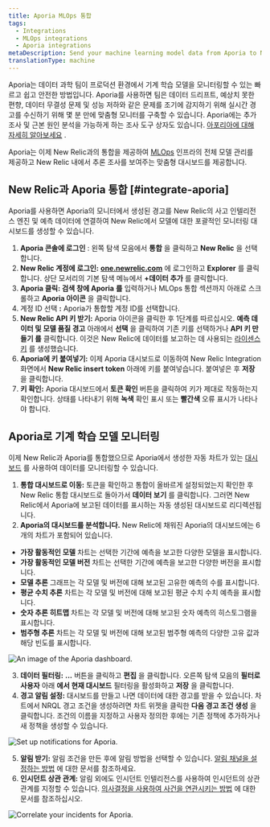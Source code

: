 ```yaml
---
title: Aporia MLOps 통합
tags:
  - Integrations
  - MLOps integrations
  - Aporia integrations
metaDescription: Send your machine learning model data from Aporia to New Relic to understand your model's performance.
translationType: machine
---
```





Aporia는 데이터 과학 팀이 프로덕션 환경에서 기계 학습 모델을 모니터링할 수 있는 빠르고 쉽고 안전한 방법입니다. Aporia를 사용하면 팀은 데이터 드리프트, 예상치 못한 편향, 데이터 무결성 문제 및 성능 저하와 같은 문제를 조기에 감지하기 위해 실시간 경고를 수신하기 위해 몇 분 만에 맞춤형 모니터를 구축할 수 있습니다. Aporia에는 추가 조사 및 근본 원인 분석을 가능하게 하는 조사 도구 상자도 있습니다. [아포리아에 대해 자세히 알아보세요](https://www.aporia.com) .

Aporia는 이제 New Relic과의 통합을 제공하여 [MLOps](/docs/alerts-applied-intelligence/mlops/get-started/intro-mlops/) 인프라의 전체 모델 관리를 제공하고 New Relic 내에서 추론 조사를 보여주는 맞춤형 대시보드를 제공합니다.

## New Relic과 Aporia 통합 [#integrate-aporia]

Aporia를 사용하면 Aporia의 모니터에서 생성된 경고를 New Relic의 사고 인텔리전스 엔진 및 예측 데이터에 연결하여 New Relic에서 모델에 대한 포괄적인 모니터링 대시보드를 생성할 수 있습니다.

1. **Aporia 콘솔에 로그인** : 왼쪽 탐색 모음에서 **통합** 을 클릭하고 **New Relic** 을 선택합니다.
2. **New Relic 계정에 로그인:** **[one.newrelic.com](https://one.newrelic.com)** 에 로그인하고 **Explorer** 를 클릭합니다. 상단 모서리의 기본 탐색 메뉴에서 **+데이터 추가** 를 클릭합니다.
3. **Aporia 클릭: 검색 창에 Aporia** **를** 입력하거나 MLOps 통합 섹션까지 아래로 스크롤하고 **Aporia 아이콘** 을 클릭합니다.
4. 계정 ID 선택 **:** Aporia가 통합할 계정 ID를 선택합니다.
5. **New Relic API 키 받기:** Aporia 아이콘을 클릭한 후 1단계를 따르십시오. **예측 데이터 및 모델 품질 경고** 아래에서 **선택** 을 클릭하여 기존 키를 선택하거나 **API 키 만들기 를** 클릭합니다. 이것은 New Relic에 데이터를 보고하는 데 사용되는 [라이센스 키](/docs/apis/intro-apis/new-relic-api-keys/#ingest-license-key) 를 생성했습니다.
6. **Aporia에 키 붙여넣기:** 이제 Aporia 대시보드로 이동하여 New Relic Integration 화면에서 **New Relic insert token** 아래에 키를 붙여넣습니다. 붙여넣은 후 **저장** 을 클릭합니다.
7. **키 확인:** Aporia 대시보드에서 **토큰 확인** 버튼을 클릭하여 키가 제대로 작동하는지 확인합니다. 상태를 나타내기 위해 **녹색** 확인 표시 또는 **빨간색** 오류 표시가 나타나야 합니다.

## Aporia로 기계 학습 모델 모니터링

이제 New Relic과 Aporia를 통합했으므로 Aporia에서 생성한 자동 차트가 있는 [대시보드](/docs/query-your-data/explore-query-data/dashboards/introduction-dashboards/) 를 사용하여 데이터를 모니터링할 수 있습니다.

1. **통합 대시보드로 이동:** 토큰을 확인하고 통합이 올바르게 설정되었는지 확인한 후 New Relic 통합 대시보드로 돌아가서 **데이터 보기** 를 클릭합니다. 그러면 New Relic에서 Aporia에 보고된 데이터를 표시하는 자동 생성된 대시보드로 리디렉션됩니다.
2. **Aporia의 대시보드를 분석합니다.** New Relic에 채워진 Aporia의 대시보드에는 6개의 차트가 포함되어 있습니다.

* **가장 활동적인 모델** 차트는 선택한 기간에 예측을 보고한 다양한 모델을 표시합니다.
* **가장 활동적인 모델 버전** 차트는 선택한 기간에 예측을 보고한 다양한 버전을 표시합니다.
* **모델 추론** 그래프는 각 모델 및 버전에 대해 보고된 고유한 예측의 수를 표시합니다.
* **평균 수치 추론** 차트는 각 모델 및 버전에 대해 보고된 평균 수치 수치 예측을 표시합니다.
* **숫자 추론 히트맵** 차트는 각 모델 및 버전에 대해 보고된 숫자 예측의 히스토그램을 표시합니다.
* **범주형 추론** 차트는 각 모델 및 버전에 대해 보고된 범주형 예측의 다양한 고유 값과 해당 빈도를 표시합니다.

<img
  title="An image of the Aporia dashboard"
  alt="An image of the Aporia dashboard."
  src={aporia1}
/>

3. **데이터 필터링:** **...** 버튼을 클릭하고 **편집** 을 클릭합니다. 오른쪽 탐색 모음의 **필터로 사용자** 아래 **에서 현재 대시보드** 필터링을 활성화하고 **저장** 을 클릭합니다.
4. **경고 알림 설정:** 대시보드를 만들고 나면 데이터에 대한 경고를 받을 수 있습니다. 차트에서 NRQL 경고 조건을 생성하려면 차트 위젯을 클릭한 **다음 경고 조건 생성** 을 클릭합니다. 조건의 이름을 지정하고 사용자 정의한 후에는 기존 정책에 추가하거나 새 정책을 생성할 수 있습니다.

<img
  title="Set up notifications for Aporia"
  alt="Set up notifications for Aporia."
  src={aporia2}
/>

5. **알림 받기:** 알림 조건을 만든 후에 알림 방법을 선택할 수 있습니다. [알림 채널을 설정하는 방법](/docs/alerts-applied-intelligence/new-relic-alerts/alert-notifications/notification-channels-control-where-send-alerts) 에 대한 문서를 참조하세요.
6. **인시던트 상관 관계:** 알림 외에도 인시던트 인텔리전스를 사용하여 인시던트의 상관 관계를 지정할 수 있습니다. [의사결정을 사용하여 사건을 연관시키는 방법](/docs/alerts-applied-intelligence/applied-intelligence/incident-intelligence/change-applied-intelligence-correlation-logic-decisions) 에 대한 문서를 참조하십시오.

<img
  title="Correlate your incidents for Aporia"
  alt="Correlate your incidents for Aporia."
  src={aporia3}
/>